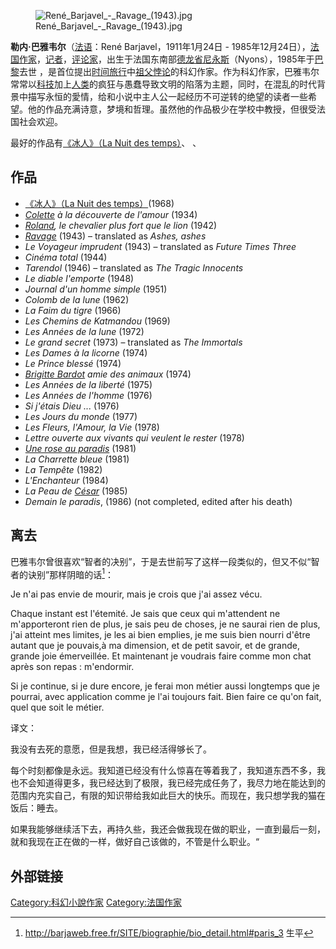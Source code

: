 [[File:René_Barjavel_-_Ravage_(1943).jpg|thumb]]

'''勒内·巴雅韦尔'''（[[法语|法语]]：René Barjavel，1911年1月24日 - 1985年12月24日），[[法国|法国]][[作家|作家]]，[[记者|记者]]，[[评论家|评论家]]，出生于法国东南部[[德龙省|德龙省]][[尼永斯|尼永斯]]（Nyons），1985年于[[巴黎|巴黎]]去世 ，是首位提出[[时间旅行|时间旅行]]中[[祖父悖论|祖父悖论]]的科幻作家。作为科幻作家，巴雅韦尔常常以[[科技|科技]]加上[[人类|人类]]的疯狂与愚蠢导致文明的陷落为主题，同时，在混乱的时代背景中描写永恒的愛情，给和小说中主人公一起经历不可逆转的绝望的读者一些希望。他的作品充满诗意，梦境和哲理。虽然他的作品极少在学校中教授，但很受法国社会欢迎。

最好的作品有[[冰人_(法国科幻小说)|《冰人》（La Nuit des temps）]]、{{link-fr|蹂躏|Ravage}} 、{{link-fr|天堂的玫瑰|Une rose au paradis}}

==作品==
* [[冰人_(法国科幻小说)|《冰人》（La Nuit des temps）]](1968)
* ''[[Colette|Colette]] à la découverte de l'amour'' (1934)
* ''[[Roland|Roland]], le chevalier plus fort que le lion'' (1942)
* ''[[Ravage_(novel)|Ravage]]'' (1943) – translated as ''Ashes, ashes''
* ''Le Voyageur imprudent'' (1943) – translated as ''Future Times Three''
* ''Cinéma total'' (1944)
* ''Tarendol'' (1946) – translated as ''The Tragic Innocents''
* ''Le diable l'emporte'' (1948)
* ''Journal d'un homme simple'' (1951)
* ''Colomb de la lune'' (1962)
* ''La Faim du tigre'' (1966)
* ''Les Chemins de Katmandou'' (1969)
* ''Les Années de la lune'' (1972)
* ''Le grand secret'' (1973) – translated as ''The Immortals''
* ''Les Dames à la licorne'' (1974)
* ''Le Prince blessé'' (1974)
* ''[[Brigitte_Bardot|Brigitte Bardot]] amie des animaux'' (1974)
* ''Les Années de la liberté'' (1975)
* ''Les Années de l'homme'' (1976)
* ''Si j'étais Dieu ...'' (1976)
* ''Les Jours du monde'' (1977)
* ''Les Fleurs, l'Amour, la Vie'' (1978)
* ''Lettre ouverte aux vivants qui veulent le rester'' (1978)
* ''[[Une_rose_au_paradis|Une rose au paradis]]'' (1981)
* ''La Charrette bleue'' (1981)
* ''La Tempête'' (1982)
* ''L'Enchanteur'' (1984)
* ''La Peau de [[Julius_Caesar|César]]'' (1985)
* ''Demain le paradis'', (1986) (not completed, edited after his death)
==离去==
巴雅韦尔曾很喜欢“智者的决别”，于是去世前写了这样一段类似的，但又不似“智者的诀别”那样阴暗的话<ref>http://barjaweb.free.fr/SITE/biographie/bio_detail.html#paris_3 生平</ref>： 

Je n'ai pas envie de mourir, mais je crois que j'ai assez vécu.

Chaque instant est l'étemité. Je sais que ceux qui m'attendent ne m'apporteront rien de plus, je sais peu de choses, je ne saurai rien de plus, j'ai atteint mes limites, je les ai bien emplies, je me suis bien nourri d'être autant que je pouvais,à ma dimension, et de petit savoir, et de grande, grande joie émerveillée. Et maintenant je voudrais faire comme mon chat après son repas : m'endormir.

Si je continue, si je dure encore, je ferai mon métier aussi longtemps que je pourrai, avec application comme je l'ai toujours fait. Bien faire ce qu'on fait, quel que soit le métier. 

译文：

我没有去死的意愿，但是我想，我已经活得够长了。

每个时刻都像是永远。我知道已经没有什么惊喜在等着我了，我知道东西不多，我也不会知道得更多，我已经达到了极限，我已经完成任务了，我尽力地在能达到的范围内充实自己，有限的知识带给我如此巨大的快乐。而现在，我只想学我的猫在饭后：睡去。

如果我能够继续活下去，再持久些，我还会做我现在做的职业，一直到最后一刻，就和我现在正在做的一样，做好自己该做的，不管是什么职业。“

==外部链接==
<references/>
{{Authority control}}
[[Category:科幻小說作家|Category:科幻小說作家]]
[[Category:法国作家|Category:法国作家]]